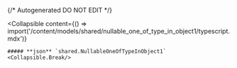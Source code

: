 {/* Autogenerated DO NOT EDIT  */}

<Collapsible
    content={() => import('/content/models/shared/nullable_one_of_type_in_object1/typescript.mdx')}
>
    ##### **json** `shared.NullableOneOfTypeInObject1`
    <Collapsible.Break/>
</Collapsible>

